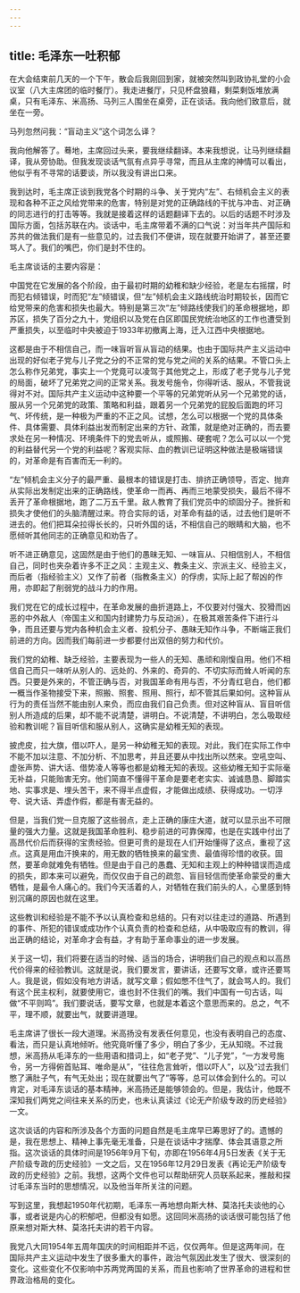 ```yaml
---
---
---
```

title: 毛泽东一吐积郁
---





在大会结束前几天的一个下午，散会后我刚回到家，就被突然叫到政协礼堂的小会议室（八大主席团的临时餐厅）。我走进餐厅，只见杯盘狼藉，剩菜剩饭堆放满桌，只有毛泽东、米高扬、马列三人围坐在桌旁，正在谈话。我向他们致意后，就坐在一旁。

马列忽然问我：“盲动主义”这个词怎么译？

我向他解答了。蓦地，主席回过头来，要我继续翻译。本来我想说，让马列继续翻译，我从旁协助。但我发现谈话气氛有点异乎寻常，而且从主席的神情可以看出，他似乎有不寻常的话要谈，所以我没有讲出口来。

我到达时，毛主席正谈到我党各个时期的斗争、关于党内“左”、右倾机会主义的表现和各种不正之风给党带来的危害，特别是对党的正确路线的干扰与冲击、对正确的同志进行的打击等等。我就是接着这样的话题翻译下去的。以后的话题不时涉及国际方面，包括苏联在内。谈话中，毛主席带着不满的口气说：对当年共产国际和苏共的做法我们是有一些意见的，过去我们不便讲，现在就要开始讲了，甚至还要骂人了。我们的嘴巴，你们是封不住的。

毛主席谈话的主要内容是：

中国党在它发展的各个阶段，由于最初时期的幼稚和缺少经验，老是左右摇摆，时而犯右倾错误，时而犯“左”倾错误，但“左”倾机会主义路线统治时期较长，因而它给党带来的危害和损失也最大。特别是第三次“左”倾路线使我们的革命根据地，即苏区，损失了百分之九十，党组织以及党在白区即国民党统治地区的工作也遭受到严重损失，以至临时中央被迫于1933年初撤离上海，迁入江西中央根据地。

这都是由于不相信自己，而一味盲听盲从盲动的结果。也由于国际共产主义运动中出现的好似老子党与儿子党之分的不正常的党与党之间的关系的结果。不管口头上怎么称作兄弟党，事实上一个党竟可以凌驾于其他党之上，形成了老子党与儿子党的局面，破坏了兄弟党之间的正常关系。我发号施令，你得听话、服从，不管我说得对不对。国际共产主义运动中这种要一个平等的兄弟党听从另一个兄弟党的话，服从另一个兄弟党的政策、策略和利益，跟着另一个兄弟党的屁股后面跑的坏习气、坏传统，是一种极为严重的不正之风。试想，怎么可以根据一个党的具体条件、具体需要、具体利益出发而制定出来的方针、政策，就是绝对正确的，而去要求处在另一种情况、环境条件下的党去听从，或照搬、硬套呢？怎么可以以一个党的利益替代另一个党的利益呢？客观实际、血的教训已证明这种做法是极端错误的，对革命是有百害而无一利的。

“左”倾机会主义分子的最严重、最根本的错误是打击、排挤正确领导，否定、抛弃从实际出发制定出来的正确路线，使革命一而再、再而三地蒙受损失，最后不得不丢开了革命根据地，跑了二万五千里。敌人教育了我们党员中的顽固分子。挫折和损失才使他们的头脑清醒过来。符合实际的话，对革命有益的话，过去他们是听不进去的。他们把耳朵拉得长长的，只听外国的话，不相信自己的眼睛和大脑，也不愿倾听其他同志的正确意见和劝告了。

听不进正确意见，这固然是由于他们的愚昧无知、一味盲从、只相信别人，不相信自己，同时也夹杂着许多不正之风：主观主义、教条主义、宗派主义、经验主义，而后者（指经验主义）又作了前者（指教条主义）的俘虏，实际上起了帮凶的作用，亦即起了削弱党的战斗力的作用。

我们党在它的成长过程中，在革命发展的曲折道路上，不仅要对付强大、狡猾而凶恶的中外敌人（帝国主义和国内封建势力与反动派），在极其艰苦条件下进行斗争，而且还要与党内各种机会主义者、投机分子、愚昧无知作斗争，不断端正我们前进的方向。因而我们每前进一步都要付出双倍的努力和代价。

我们党的幼稚、缺乏经验，主要表现为一些人的无知、愚顽和刚愎自用。他们不相信自己而只一味听从别人的、远处的、外来的、奇异的、不切实际而耸人听闻的东西。只要是外来的，不管正确与否，对我国革命有用与否，不分青红皂白，他们都一概当作圣物接受下来，照搬、照套、照用、照行，却不管其后果如何。这种盲从行为的责任当然不能由别人来负，而应由我们自己负责。但对这种盲从、盲目听信别人所造成的后果，却不能不说清楚，讲明白。不说清楚，不讲明白，怎么吸取经验和教训呢？盲目听信和服从别人，这确实是幼稚无知的表现。

披虎皮，拉大旗，借以吓人，是另一种幼稚无知的表现。对此，我们在实际工作中不能不加以注意、不加分析、不加思考，并且还要从中找出所以然来。空吼空叫、虚张声势、讲大话、借势凌人等等也都是幼稚无知的表现。这些幼稚无知于实际毫无补益，只能贻害无穷。他们简直不懂得干革命是要老老实实、诚诚恳恳、脚踏实地、实事求是、埋头苦干，来不得半点虚假，才能做出成绩、获得成功。一切浮夸、说大话、弄虚作假，都是有害无益的。

但是，当我们党一旦克服了这些弱点，走上正确的康庄大道，就可以显示出不可限量的强大力量。这就是我国革命胜利、稳步前进的可靠保障，也是在实践中付出了高昂代价后而获得的宝贵经验。但更可贵的是现在人们开始懂得了这点，重视了这点。这真是用血汗换来的，用无数的牺牲换来的最宝贵、最值得珍惜的收获。固然，要革命就难免有牺牲。但是由于自己的愚蠢、无知和主观上的种种错误而造成的损失，即本来可以避免，而仅仅由于自己的疏忽、盲目轻信而使革命蒙受的重大牺牲，是最令人痛心的。我们今天活着的人，对牺牲在我们前头的人，心里感到特别沉痛的原因也就在这里。

这些教训和经验是不能不予以认真检查和总结的。只有对以往走过的道路、所遇到的事件、所犯的错误或成功作个认真负责的检查和总结，从中吸取应有的教训，得出正确的结论，对革命才会有益，才有助于革命事业的进一步发展。

关于这一切，我们将要在适当的时候、适当的场合，讲明我们自己的观点和以高昂代价得来的经验教训。这就是说，我们要发言，要讲话，还要写文章，或许还要骂人。我是说，假如没有地方讲话，就写文章；假如憋不住气了，就会骂人的。我们有这个民主权利，就要使用它，谁也封不住我们的嘴。我们中国有一句古话，叫做“不平则鸣”。我们要说话，要写文章，也就是本着这个意思而来的。总之，气不平，理不顺，就要出气，就要讲道理。

毛主席讲了很长一段大道理。米高扬没有发表任何意见，也没有表明自己的态度、看法，而只是认真地倾听。他究竟听懂了多少，明白了多少，无从知晓。不过我想，米高扬从毛泽东的一些用语和措词上，如“老子党”、“儿子党”，“一方发号施令，另一方得俯首贴耳、唯命是从”，“往往危言耸听，借以吓人”，以及“过去我们憋了满肚子气，有气无处出；现在就要出气了”等等，总可以体会到什么的。可以肯定，对毛泽东谈话的基本精神，米高扬还是能够领会的。但是，我估计，他既不深知我们两党之间往来关系的历史，也未认真读过《论无产阶级专政的历史经验》一文。

这次谈话的内容和所涉及各个方面的问题自然是毛主席早已筹思好了的。遗憾的是，我在思想上、精神上事先毫无准备，只是在谈话中才揣摩、体会其语意之所指。这次谈话的具体时间是1956年9月下旬，亦即在1956年4月5日发表《关于无产阶级专政的历史经验》一文之后，又在1956年12月29日发表《再论无产阶级专政的历史经验》之前。我想，这两个文件也可以帮助研究人员联系起来，推敲和探讨毛泽东当时的思想情况，以及他当年所关注的问题。

写到这里，我想起1950年代初期，毛泽东一再地想向斯大林、莫洛托夫谈他的心事，或者说是内心的积郁吧，但都没有如愿。这回同米高扬的谈话很可能包括了他原来想对斯大林、莫洛托夫讲的若干内容。

我党八大同1954年五周年国庆的时间相距并不远，仅仅两年。但是这两年间，在国际共产主义运动中发生了很多重大的事件，政治气氛因此发生了很大、很深刻的变化。这些变化不仅影响中苏两党两国的关系，而且也影响了世界革命的进程和世界政治格局的变化。